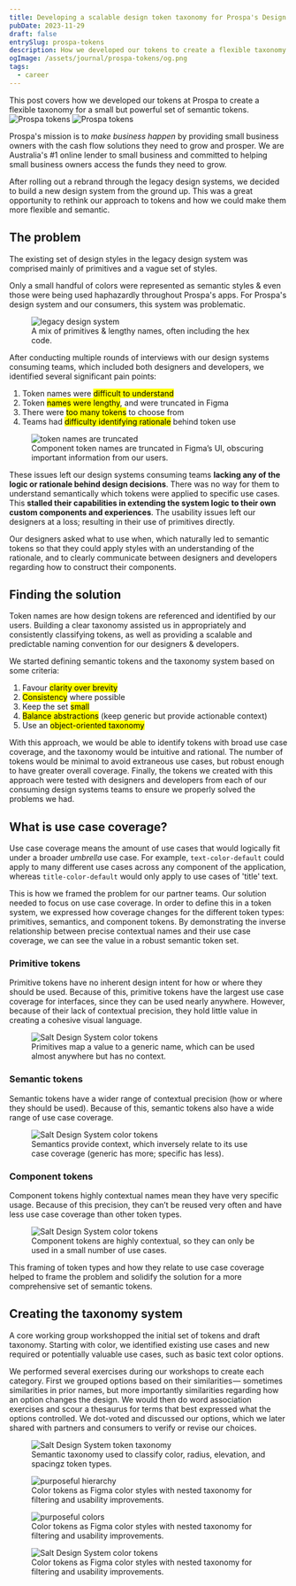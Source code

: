 ```yaml
---
title: Developing a scalable design token taxonomy for Prospa's Design System
pubDate: 2023-11-29
draft: false
entrySlug: prospa-tokens
description: How we developed our tokens to create a flexible taxonomy for a small but powerful set of semantic tokens.
ogImage: /assets/journal/prospa-tokens/og.png
tags:
  - career
---
```



<span class="text-lg">
  This post covers how we developed our tokens at Prospa to create a flexible taxonomy for a small
  but powerful set of semantic tokens.
</span>

<Image src={featureImage} className="superwide hidden md:block" alt="Prospa tokens" />
<Image src={featureImageSm} className="wide md:hidden" alt="Prospa tokens" />

Prospa's mission is to _make business happen_ by providing small business owners with the cash flow solutions
they need to grow and prosper. We are Australia's #1 online lender to small business and committed to
helping small business owners access the funds they need to grow.

After rolling out a rebrand through the legacy design systems, we decided to build a new design system from the ground up. This was a great opportunity to rethink our approach to tokens and how we could make them more flexible and semantic.

## The problem

The existing set of design styles in the legacy design system was comprised mainly of primitives and a vague set of styles.

Only a small handful of colors were represented as semantic styles & even those were being used haphazardly throughout Prospa's apps. For Prospa's design system and our consumers, this system was problematic.

<figure>
  <Image src={problem} alt="legacy design system"  />
  <figcaption>A mix of primitives & lengthy names, often including the hex code.</figcaption>
</figure>

After conducting multiple rounds of interviews with our design systems consuming teams, which included both designers and developers, we identified several significant pain points:

1. Token names were <mark>difficult to understand</mark>
1. Token <mark>names were lengthy</mark>, and were truncated in Figma
1. There were <mark>too many tokens</mark> to choose from
1. Teams had <mark>difficulty identifying rationale</mark> behind token use

<figure>
  <Image src={truncated} alt="token names are truncated" />
  <figcaption>
    Component token names are truncated in Figma’s UI, obscuring important information from our
    users.
  </figcaption>
</figure>

These issues left our design systems consuming teams **lacking any of the logic or rationale behind design decisions**. There was no way for them to understand semantically which tokens were applied to specific use cases. This **stalled their capabilities in extending the system logic to their own custom components and experiences**. The usability issues left our designers at a loss; resulting in their use of primitives directly.

Our designers asked what to use when, which naturally led to semantic tokens so that they could apply styles with an understanding of the rationale, and to clearly communicate between designers and developers regarding how to construct their components.

## Finding the solution

Token names are how design tokens are referenced and identified by our users. Building a clear taxonomy assisted us in appropriately and consistently classifying tokens, as well as providing a scalable and predictable naming convention for our designers & developers.

We started defining semantic tokens and the taxonomy system based on some criteria:

1. Favour <mark>clarity over brevity</mark>
1. <mark>Consistency</mark> where possible
1. Keep the set <mark>small</mark>
1. <mark>Balance abstractions</mark> (keep generic but provide actionable context)
1. Use an <mark>object-oriented taxonomy</mark>

With this approach, we would be able to identify tokens with broad use case coverage, and the taxonomy would be intuitive and rational. The number of tokens would be minimal to avoid extraneous use cases, but robust enough to have greater overall coverage. Finally, the tokens we created with this approach were tested with designers and developers from each of our consuming design systems teams to ensure we properly solved the problems we had.

## What is use case coverage?

Use case coverage means the amount of use cases that would logically fit under a broader _umbrella_ use case. For example, `text-color-default` could apply to many different use cases across any component of the application, whereas `title-color-default` would only apply to use cases of 'title' text.

This is how we framed the problem for our partner teams. Our solution needed to focus on use case coverage. In order to define this in a token system, we expressed how coverage changes for the different token types: primitives, semantics, and component tokens. By demonstrating the inverse relationship between precise contextual names and their use case coverage, we can see the value in a robust semantic token set.

### Primitive tokens

Primitive tokens have no inherent design intent for how or where they should be used. Because of this, primitive tokens have the largest use case coverage for interfaces, since they can be used nearly anywhere. However, because of their lack of contextual precision, they hold little value in creating a cohesive visual language.

<figure>
  <Image src={coveragePrimitive} alt="Salt Design System color tokens" class="mb-8" />
  <figcaption>
    Primitives map a value to a generic name, which can be used almost anywhere but has no context.
  </figcaption>
</figure>

### Semantic tokens

Semantic tokens have a wider range of contextual precision (how or where they should be used). Because of this, semantic tokens also have a wide range of use case coverage.

<figure>
  <Image src={coverageSemantic} alt="Salt Design System color tokens" class="mb-8" />
  <figcaption>
    Semantics provide context, which inversely relate to its use case coverage (generic has more;
    specific has less).
  </figcaption>
</figure>

### Component tokens

Component tokens highly contextual names mean they have very specific usage. Because of this precision, they can’t be reused very often and have less use case coverage than other token types.

<figure>
  <Image src={coverageComponent} alt="Salt Design System color tokens" class="mb-8" />
  <figcaption>
    Component tokens are highly contextual, so they can only be used in a small number of use cases.
  </figcaption>
</figure>

This framing of token types and how they relate to use case coverage helped to frame the problem and solidify the solution for a more comprehensive set of semantic tokens.

## Creating the taxonomy system

A core working group workshopped the initial set of tokens and draft taxonomy. Starting with color, we identified existing use cases and new required or potentially valuable use cases, such as basic text color options.

We performed several exercises during our workshops to create each category. First we grouped options based on their similarities — sometimes similarities in prior names, but more importantly similarities regarding how an option changes the design. We would then do word association exercises and scour a thesaurus for terms that best expressed what the options controlled. We dot-voted and discussed our options, which we later shared with partners and consumers to verify or revise our choices.

<figure>
  <Image src={taxonomy} alt="Salt Design System token taxonomy" />
  <figcaption>
    Semantic taxonomy used to classify color, radius, elevation, and spacingz token types.
  </figcaption>
</figure>
<figure>
  <Image src={hierarchy} alt="purposeful hierarchy" />
  <figcaption>
    Color tokens as Figma color styles with nested taxonomy for filtering and usability
    improvements.
  </figcaption>
</figure>

<figure>
  <Image src={meaning} alt="purposeful colors" />
  <figcaption>
    Color tokens as Figma color styles with nested taxonomy for filtering and usability
    improvements.
  </figcaption>
</figure>

<figure>
  <Image src={saltColors} alt="Salt Design System color tokens" />
  <figcaption>
    Color tokens as Figma color styles with nested taxonomy for filtering and usability
    improvements.
  </figcaption>
</figure>
